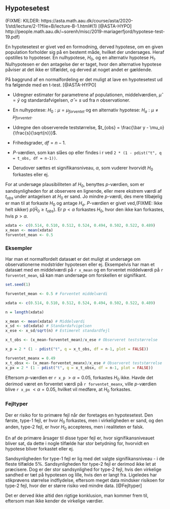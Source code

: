 ## Hypotesetest
(FIXME: KILDER: https://asta.math.aau.dk/course/asta/2020-1/std/lecture/2-1?file=B/lecture-B-1.html#(1)
[@ASTA-HYPO]
http://people.math.aau.dk/~sorenh/misc/2019-mariagerfjord/hypotese-test-19.pdf)


En hypotesetest er givet ved en formodning, derved hypotese, om en given population forholder sig på en bestemt måde, hvilket der undersøges. Heraf opstilles to hypoteser. En nulhypotese, $H_0$, og en alternativ hypotese $H_1$. Nulhypotesen er den antagelse der er taget, hvor den alternative hypotese påviser at det ikke er tilfældet, og derved at noget andet er gældende. 

På baggrund af en normalfordeling er det muligt at lave en hypotesetest ud fra følgende med en t-test. [@ASTA-HYPO] 

* Udregner estimater for parametrene af populationen, middelværdien, $\hat \mu = \bar y$ og standardafvigelsen, $\hat \sigma = s$ ud fra $n$ observationer.

* En nulhypotese: $H_0 : \mu = \mu_{forventet}$ og en alternativ hypotese: $H_a : \mu \neq \mu_{forventet}$.

* Udregne den observerede teststørrelse, $t_{obs} = \frac{\bar y - \mu_o}{\frac{s}{\sqrt{n}}}$.

* Frihedsgrader, $df = n-1$.

* *P*-værdien, som kan slåes op eller findes i r ved ```2 * (1 - pdist("t", q = t_obs, df = n-1))```.

* Derudover sættes et signifikansniveau, $\alpha$, som vuderer hvorvidt $H_0$ forkastes eller ej.

For at undersøge plausibiliteten af $H_0$, benyttes *p*-værdien, som er sandsynligheden for at observere en lignende, eller mere ekstrem værdi af $t_{obs}$ under antagelsen at $H_0$ er sand. Jo mindre *p*-værdi, des mere tilbøjelig er man til at forkaste $H_0$ og antage $H_a$. *P*-værdien er givet ved,(FIXME: Ikke helt sikker) $p(\hat H_0 \geq t_{obs})$. Er $p < \alpha$ forkastes $H_0$, hvor den ikke kan forkastes, hvis $p > \alpha$.

```r
xdata <- c(0.514, 0.510, 0.512, 0.524, 0.494, 0.502, 0.522, 0.489)
x_mean <- mean(xdata)
forventet_mean <- 0.5
```

### Eksempler
Har man et normalfordelt datasæt er det muligt at undersøge om observationerne modstrider hypotesen eller ej. Eksempelvis har man et datasæt med en middelværdi på ```r x_mean``` og en forventet middelværdi på ```r forventet_mean```, så kan man undersøge om forskellen er signifikant.

```r
set.seed(1)

forventet_mean <- 0.5 # Forventet middelværdi

xdata <- c(0.514, 0.510, 0.512, 0.524, 0.494, 0.502, 0.522, 0.489)

n = length(xdata)

x_mean <- mean(xdata) # Middelværdi
x_sd <- sd(xdata) # Standardafvigelsen
x_ese <- x_sd/sqrt(n) # Estimeret standardfejl

x_t_obs <- (x_mean-forventet_mean)/x_ese # Observeret teststørrelse

x_p = 2 * (1 - pdist("t", q = x_t_obs, df = n-1, plot = FALSE))
```

```r
forventet_meanx = 0.49
x_t_obsx <- (x_mean-forventet_meanx)/x_ese # Observeret teststørrelse
x_px = 2 * (1 - pdist("t", q = x_t_obsx, df = n-1, plot = FALSE))
```

Eftersom *p*-værdien er ```r x_p``` $> \alpha=0.05$, forkastes $H_0$ ikke. Havde det derimod været en forventet værdi på ```r forventet_meanx```, ville *p*-værdien blive ```r x_px``` $< \alpha=0.05$, hvilket vil medføre, at $H_0$ forkastes.

### Fejltyper

Der er risiko for to primære fejl når der foretages en hypotesetest. Den første, type-1 fejl, er hvor $H_0$ forkastes, men i virkeligheden er sand, og den anden, type-2 fejl, er hvor $H_0$ accepteres, men i realiteten er falsk.

En af de primære årsager til disse typer fejl er, hvor signifikansniveauet bliver sat, da dette i nogle tilfælde har stor betydning for, hvorvidt en hypotese bliver forkastet eller ej.

Sandsynligheden for type-1 fejl er lig med det valgte signifikansniveau - i de fleste tilfælde 5%. Sandsynligheden for type-2 fejl er derimod ikke let at præcisere. Dog er der stor sandsynlighed for type-2 fejl, hvis den virkelige sandhed er tæt på hypotesen og lille, hvis den er langt fra. Ligeledes har stikprøvens størrelse indflydelse, eftersom meget data mindsker risikoen for type-2 fejl, hvor der er større risiko ved mindre data. [@Fejltyper]

Det er derved ikke altid den rigtige konklusion, man kommer frem til, eftersom man ikke kender de virkelige værdier. 














